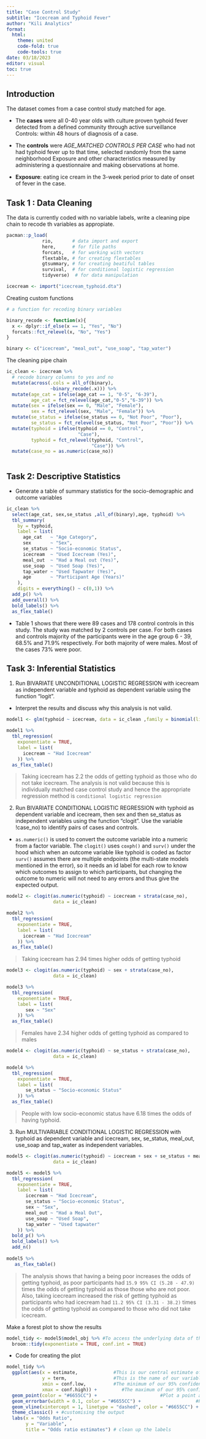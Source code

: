 ---
title: "Case Control Study"
subtitle: "Icecream and Typhoid Fever"
author: "Kili Analytics"
format:
  html:
    theme: united
    code-fold: true
    code-tools: true
date: 03/18/2023
editor: visual
toc: true
---


## Introduction

The dataset comes from a case control study matched for age.

+ The __cases__ were all 0-40 year olds with culture proven typhoid fever detected from a defined community through active surveillance Controls: within 48 hours of diagnosis of a case. 

+ The __controls__ were _AGE_MATCHED CONTROLS PER CASE_ who had not had typhoid fever up to that time, selected randomly from the same neighborhood Exposure and other characteristics measured by administering a questionnaire and making observations at home.

+ __Exposure__: eating ice cream in the 3-week period prior to date of onset of fever in the case.

## Task 1 : Data Cleaning

The data is currently coded with no variable labels, write a cleaning pipe chain to recode th variables as appropiate.

```{r}
pacman::p_load(
             rio,       # data import and export
             here,      # for file paths
             forcats,   # for working with vectors
             flextable, # for creating flextables
             gtsummary, # for creating beatiful tables
             survival,  # for conditional logistic regression
             tidyverse)  # for data manipulation

icecream <- import("icecream_typhoid.dta")
```

Creating custom functions

```{r}
# a function for recoding binary variables

binary_recode <- function(x){
  x <- dplyr::if_else(x == 1, "Yes", "No")
  forcats::fct_relevel(x, "No", "Yes")
}

binary <- c("icecream", "meal_out", "use_soap", "tap_water")

```

The cleaning pipe chain
```{r}

ic_clean <- icecream %>%
  # recode binary columns to yes and no
  mutate(across(.cols = all_of(binary),
                ~binary_recode(.x))) %>%
  mutate(age_cat = ifelse(age_cat == 1, "0-5", "6-39"),
         age_cat = fct_relevel(age_cat,"0-5","6-39")) %>%
  mutate(sex = ifelse(sex == 0, "Male", "Female"),
         sex = fct_relevel(sex, "Male", "Female")) %>%
  mutate(se_status = ifelse(se_status == 0, "Not Poor", "Poor"),
         se_status = fct_relevel(se_status, "Not Poor", "Poor")) %>%
  mutate(typhoid = ifelse(typhoid == 0, "Control",
                          "Case"),
         typhoid = fct_relevel(typhoid, "Control",
                               "Case")) %>%
  mutate(case_no = as.numeric(case_no))
  
```

## Task 2: Descriptive Statistics

+ Generate a table of summary statistics for the socio-demographic and outcome variables

```{r}
ic_clean %>%
  select(age_cat, sex,se_status ,all_of(binary),age, typhoid) %>%
  tbl_summary(
    by = typhoid,
    label = list(
      age_cat   ~ "Age Category",
      sex       ~ "Sex",
      se_status ~ "Socio-economic Status",
      icecream  ~ "Used Icecream (Yes)",
      meal_out  ~ "Had a Meal out (Yes)",
      use_soap  ~ "Used Soap (Yes)",
      tap_water ~ "Used Tapwater (Yes)",
      age       ~ "Participant Age (Years)"
    ),
    digits = everything() ~ c(0,1)) %>%
  add_p() %>%
  add_overall() %>% 
  bold_labels() %>%
  as_flex_table()

```

+ Table 1 shows that there were 89 cases and 178 control controls in this study. The study was matched by 2 controls per case. For both cases and controls majority of the participants were in the age group 6 - 39, 68.5% and 71.9% respectively. For both majority of were males. Most of the cases 73% were poor. 

## Task 3: Inferential Statistics

1. Run BIVARIATE UNCONDITIONAL LOGISTIC REGRESSION with icecream as independent variable and typhoid as dependent variable using the function "logit".

+ Interpret the results and discuss why this analysis is not valid.

```{r}
model1 <- glm(typhoid ~ icecream, data = ic_clean ,family = binomial(link = 'logit'))

model1 %>%
  tbl_regression(
    exponentiate = TRUE,
    label = list(
      icecream ~ "Had Icecream"
    )) %>%
  as_flex_table()

```

 
> Taking icecream has 2.2 the odds of getting typhoid 
as those who do not take icecream. The analysis is not valid because this is individually matched case control study and hence the appropriate regression method is `conditional logistic regression` 

2. Run BIVARIATE CONDITIONAL LOGISTIC REGRESSION with typhoid as dependent variable and icecream, then sex and then se_status as independent variables using the function "clogit".  Use the variable !case_no) to identify pairs of cases and controls. 

+ `as.numeric()` is used to convert the outcome variable into a numeric from a factor variable. The `clogit()` uses `coxph()` and `surv()` under the hood which when an outcome variable like typhoid is coded as factor `surv()` assumes there are multiple endpoints (the multi-state models mentioned in the error), so it needs an id label for each row to know which outcomes to assign to which participants, but changing the outcome to numeric will not need to any errors and thus give the expected output.

```{r}
model2 <- clogit(as.numeric(typhoid) ~ icecream + strata(case_no),
                 data = ic_clean)

model2 %>%
  tbl_regression(
    exponentiate = TRUE,
    label = list(
      icecream ~ "Had Icecream"
    )) %>%
  as_flex_table()

```

> Taking icecream has 2.94 times higher odds of getting typhoid

```{r}
model3 <- clogit(as.numeric(typhoid) ~ sex + strata(case_no), 
                 data = ic_clean)

model3 %>%
  tbl_regression(
    exponentiate = TRUE,
    label = list(
       sex ~ "Sex"
    )) %>%
  as_flex_table()

```

> Females have 2.34 higher odds of getting typhoid as compared to males

```{r}
model4 <- clogit(as.numeric(typhoid) ~ se_status + strata(case_no), 
                 data = ic_clean)

model4 %>%
  tbl_regression(
    exponentiate = TRUE,
    label = list(
       se_status ~ "Socio-economic Status"
    )) %>%
  as_flex_table()

```

> People with low socio-economic status have 6.18 times the odds of having typhoid.


3. Run MULTIVARIABLE CONDITIONAL LOGISTIC REGRESSION with typhoid as dependent variable and
icecream, sex, se_status, meal_out, use_soap and tap_water as independent variables.

```{r}
model5 <- clogit(as.numeric(typhoid) ~ icecream + sex + se_status + meal_out + use_soap + tap_water + strata(case_no),
                 data = ic_clean)

model5 <- model5 %>%
  tbl_regression(
    exponentiate = TRUE,
    label = list(
       icecream ~ "Had Icecream",
       se_status ~ "Socio-economic Status",
       sex ~ "Sex",
       meal_out ~ "Had a Meal Out",
       use_soap ~ "Used Soap",
       tap_water ~ "Used tapwater"
    )) %>%
  bold_p() %>%
  bold_labels() %>%
  add_n()
  
model5 %>%
   as_flex_table()

```

> The analysis shows that having a being poor increases the odds of getting typhoid, as poor participants had `15.9 95% CI (5.28 - 47.9)` times the odds of getting typhoid as those those who are not poor. Also, taking icecream increased the risk of getting typhoid as participants who had icecream had `11.2 95% CI (3.31 - 38.2)` times the odds of getting typhoid as compared to those who did not take icecream.

Make a forest plot to show the results

```{r}
model_tidy <- model5$model_obj %>% #To access the underlying data of the gtsummary object
  broom::tidy(exponentiate = TRUE, conf.int = TRUE) 

```

+ Code for creating the plot
```{r}
model_tidy %>%
  ggplot(aes(x = estimate,             #This is our central estimate of the variable
             y = term,                 #This is the name of our variable
             xmin = conf.low,          #The minimum of our 95% confidence interval
             xmax = conf.high)) +         #The maximum of our 95% confidence interval
  geom_point(color = "#6655CC") +                       #Plot a point at y
  geom_errorbar(width = 0.1, color = "#6655CC") +                    #Plot our errorbars at xmin and xmax
  geom_vline(xintercept = 1, linetype = "dashed", color = "#6655CC") + # adding in a dashed line
  theme_classic() + #customising the output
  labs(x = "Odds Ratio",
       y = "Variable",
       title = "Odds ratio estimates") # clean up the labels

```